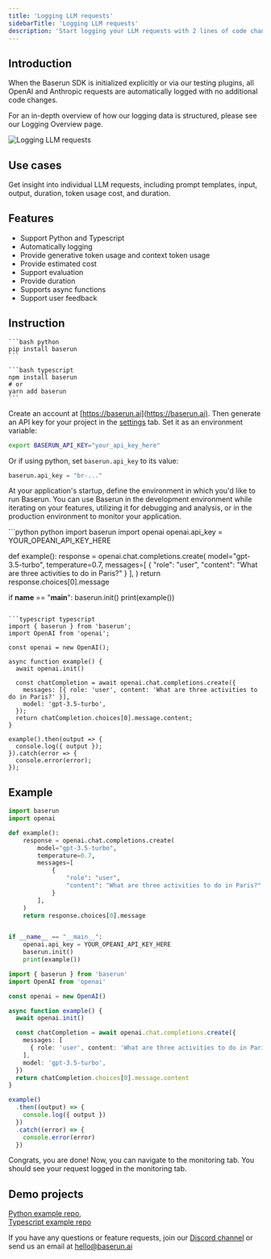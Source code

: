 ```yaml
---
title: 'Logging LLM requests'
sidebarTitle: 'Logging LLM requests'
description: 'Start logging your LLM requests with 2 lines of code changes.'
---
```


## Introduction

When the Baserun SDK is initialized explicitly or via our testing plugins, all OpenAI and Anthropic requests are automatically logged with no additional code changes.

For an in-depth overview of how our logging data is structured, please see our Logging Overview page.

![Logging LLM requests](/images/trace_llm_request.png)

## Use cases

Get insight into individual LLM requests, including prompt templates, input, output, duration, token usage cost, and duration.

## Features

- Support Python and Typescript
- Automatically logging
- Provide generative token usage and context token usage
- Provide estimated cost
- Support evaluation
- Provide duration
- Supports async functions
- Support user feedback

## Instruction

<Steps>
<Step title="Install Baserun SDK">

<CodeGroup>

    ```bash python
    pip install baserun
    ```

    ```bash typescript
    npm install baserun
    # or
    yarn add baserun
    ```

</CodeGroup>
</Step>
<Step title="Generate an API key">

Create an account at [https://baserun.ai](https://baserun.ai). Then generate an API key for your project in the [settings](https://baserun.ai/settings) tab. Set it as an environment variable:

```bash
export BASERUN_API_KEY="your_api_key_here"
```

Or if using python, set `baserun.api_key` to its value:

```python
baserun.api_key = "br-..."
```

</Step>
<Step title="Initialize Baserun">

At your application's startup, define the environment in which you'd like to run Baserun. You can use Baserun in the development environment while iterating on your features, utilizing it for debugging and analysis, or in the production environment to monitor your application.

<CodeGroup>
```python python
import baserun
import openai
openai.api_key = YOUR_OPEANI_API_KEY_HERE

def example():
response = openai.chat.completions.create(
model="gpt-3.5-turbo",
temperature=0.7,
messages=[
{
"role": "user",
"content": "What are three activities to do in Paris?"
}
],
)
return response.choices[0].message

if **name** == "**main**":
baserun.init()
print(example())

````

```typescript typescript
import { baserun } from 'baserun';
import OpenAI from 'openai';

const openai = new OpenAI();

async function example() {
  await openai.init()

  const chatCompletion = await openai.chat.completions.create({
    messages: [{ role: 'user', content: 'What are three activities to do in Paris?' }],
    model: 'gpt-3.5-turbo',
  });
  return chatCompletion.choices[0].message.content;
}

example().then(output => {
  console.log({ output });
}).catch(error => {
  console.error(error);
});
````

</CodeGroup>
</Step>
</Steps>

## Example

<CodeGroup>

```python python
import baserun
import openai

def example():
    response = openai.chat.completions.create(
        model="gpt-3.5-turbo",
        temperature=0.7,
        messages=[
            {
                "role": "user",
                "content": "What are three activities to do in Paris?"
            }
        ],
    )
    return response.choices[0].message


if __name__ == "__main__":
    openai.api_key = YOUR_OPEANI_API_KEY_HERE
    baserun.init()
    print(example())

```

```typescript typescript
import { baserun } from 'baserun'
import OpenAI from 'openai'

const openai = new OpenAI()

async function example() {
  await openai.init()

  const chatCompletion = await openai.chat.completions.create({
    messages: [
      { role: 'user', content: 'What are three activities to do in Paris?' },
    ],
    model: 'gpt-3.5-turbo',
  })
  return chatCompletion.choices[0].message.content
}

example()
  .then((output) => {
    console.log({ output })
  })
  .catch((error) => {
    console.error(error)
  })
```

</CodeGroup>

Congrats, you are done! Now, you can navigate to the monitoring tab. You should see your request logged in the monitoring tab.

## Demo projects

[Python example repo](https://github.com/baserun-ai/testing-agent/), <br />
[Typescript example repo](https://github.com/baserun-ai/testing-agent-js)

If you have any questions or feature requests, join our [Discord channel](https://discord.com/invite/xEPFsvSmkb) or send us an email at [hello@baserun.ai](mailto:hello@baserun.ai)

```

```
